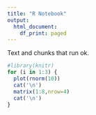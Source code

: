 ```yaml
---
title: "R Notebook"
output:
  html_document:
    df_print: paged
---
```


Text and chunks that run ok.


```r
#library(knitr)
for (i in 1:3) {
  plot(rnorm(10))
  cat('\n')
  matrix(1:8,nrow=4)
  cat('\n')
}
```